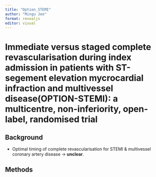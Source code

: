 ```yaml
---
title: "Option_STEMI"
author: "Mingu Jee"
format: revealjs
editor: visual
---
```


# Immediate versus staged complete revascularisation during index admission in patients with ST-segement elevation mycrocardial infraction and multivessel disease(OPTION-STEMI): a multicentre, non-inferiority, open-label, randomised trial


## Background

-   Optimal timing of complete revascularisation for STEMI & multivessel coronary artery disease → **unclear**.


## Methods

